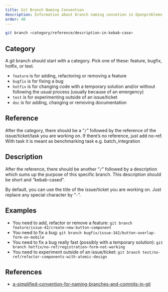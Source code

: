 ```yaml
---
title: Git Branch Naming Convention
description: Information about branch naming convetion in Openproblems repository and forks.
order: 40
---
```


``` bash
git branch <category/reference/description-in-kebab-case>
```

## Category

A git branch should start with a category. Pick one of these: feature,
bugfix, hotfix, or test.

- `feature` is for adding, refactoring or removing a feature
- `bugfix` is for fixing a bug
- `hotfix` is for changing code with a temporary solution and/or without
  following the usual process (usually because of an emergency)
- `test` is for experimenting outside of an issue/ticket
- `doc` is for adding, changing or removing documentation

## Reference

After the category, there should be a “`/`” followed by the reference of
the issue/ticket/task you are working on. If there’s no reference, just
add no-ref. With task it is meant as benchmarking task
e.g. batch_integration

## Description

After the reference, there should be another “`/`” followed by a
description which sums up the purpose of this specific branch. This
description should be short and “kebab-cased”.

By default, you can use the title of the issue/ticket you are working
on. Just replace any special character by “`-`”.

## Examples

- You need to add, refactor or remove a feature:
  `git branch feature/issue-42/create-new-button-component`
- You need to fix a bug:
  `git branch bugfix/issue-342/button-overlap-form-on-mobile`
- You need to fix a bug really fast (possibly with a temporary
  solution): `git branch hotfix/no-ref/registration-form-not-working`
- You need to experiment outside of an issue/ticket:
  `git branch test/no-ref/refactor-components-with-atomic-design`

## References

- [a-simplified-convention-for-naming-branches-and-commits-in-git](https://dev.to/varbsan/a-simplified-convention-for-naming-branches-and-commits-in-git-il4)